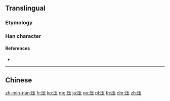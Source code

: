 {{also|壓|庒}}
==Translingual==
{{Han simplified forms|壓|圧|压}}
===Etymology===
{{Han simp|壓|f=猒|t=丶}}

===Han character===
{{Han char|rn=27|rad=厂|as=04|sn=6|four=|canj=MGI,XMGI|ids=⿸厂圡}}

====References====
* {{Han ref|kx=0160.371|hdz=10069.050|uh=538B|ud=21387}}

----

==Chinese==
{{zh-see|壓}}

[[zh-min-nan:压]]
[[fr:压]]
[[ko:压]]
[[mg:压]]
[[ja:压]]
[[no:压]]
[[pl:压]]
[[th:压]]
[[chr:压]]
[[zh:压]]